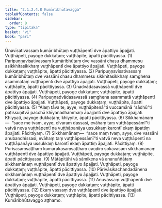 ```yaml
---
title: "2.1.2.4.8 Kumāribhūtavagga"
tableOfContents: false
sidebar:
  order: 8
type: "tipitaka"
basket: "vi"
book: "pari"
---
```



<DynamicBreadcrumb />

<Division number="238" book="pari" e="ch" v="5" p="138">

<Paragraph number="954" book="pari">
Ūnavīsativassaṃ kumāribhūtaṃ vuṭṭhāpentī dve āpattiyo āpajjati. Vuṭṭhāpeti, payoge dukkaṭaṃ; vuṭṭhāpite, āpatti pācittiyassa. (1)
</Paragraph>

<Paragraph number="955" book="pari">
Paripuṇṇavīsativassaṃ kumāribhūtaṃ dve vassāni chasu dhammesu asikkhitasikkhaṃ vuṭṭhāpentī dve āpattiyo āpajjati. Vuṭṭhāpeti, payoge dukkaṭaṃ; vuṭṭhāpite, āpatti pācittiyassa. (2)
</Paragraph>

<Paragraph number="956" book="pari">
Paripuṇṇavīsativassaṃ kumāribhūtaṃ dve vassāni chasu dhammesu sikkhitasikkhaṃ saṃghena asammataṃ vuṭṭhāpentī dve āpattiyo āpajjati. Vuṭṭhāpeti, payoge dukkaṭaṃ; vuṭṭhāpite, āpatti pācittiyassa. (3)
</Paragraph>

<Paragraph number="957" book="pari">
Ūnadvādasavassā vuṭṭhāpentī dve āpattiyo āpajjati. Vuṭṭhāpeti, payoge dukkaṭaṃ; vuṭṭhāpite, āpatti pācittiyassa. (4)
</Paragraph>

<Paragraph number="958" book="pari">
Paripuṇṇadvādasavassā saṃghena asammatā vuṭṭhāpentī dve āpattiyo āpajjati. Vuṭṭhāpeti, payoge dukkaṭaṃ; vuṭṭhāpite, āpatti pācittiyassa. (5)
</Paragraph>

<Paragraph number="959" book="pari">
“Alaṃ tāva te, ayye, vuṭṭhāpitenā”ti vuccamānā “sādhū”ti paṭissuṇitvā pacchā khīyanadhammaṃ āpajjantī dve āpattiyo āpajjati. Khiyyati, payoge dukkaṭaṃ; khiyyite, āpatti pācittiyassa. (6)
</Paragraph>

<Paragraph number="960" book="pari">
Sikkhamānaṃ—  “sace me tvaṃ, ayye, cīvaraṃ dassasi, evāhaṃ taṃ vuṭṭhāpessāmī”ti vatvā neva vuṭṭhāpentī na vuṭṭhāpanāya ussukkaṃ karontī ekaṃ āpattiṃ āpajjati. Pācittiyaṃ. (7)
</Paragraph>

<Paragraph number="961" book="pari">
Sikkhamānaṃ—  “sace maṃ tvaṃ, ayye, dve vassāni anubandhissasi, evāhaṃ taṃ vuṭṭhāpessāmī”ti vatvā neva vuṭṭhāpentī na vuṭṭhāpanāya ussukkaṃ karontī ekaṃ āpattiṃ āpajjati. Pācittiyaṃ. (8)
</Paragraph>

<Paragraph number="962" book="pari">
Purisasaṃsaṭṭhaṃ kumārakasaṃsaṭṭhaṃ caṇḍiṃ sokāvāsaṃ sikkhamānaṃ vuṭṭhāpentī dve āpattiyo āpajjati. Vuṭṭhāpeti, payoge dukkaṭaṃ; vuṭṭhāpite, āpatti pācittiyassa. (9)
</Paragraph>

<Paragraph number="963" book="pari">
Mātāpitūhi vā sāmikena vā ananuññātaṃ sikkhamānaṃ vuṭṭhāpentī dve āpattiyo āpajjati. Vuṭṭhāpeti, payoge dukkaṭaṃ; vuṭṭhāpite, āpatti pācittiyassa. (10)
</Paragraph>

<Paragraph number="964" book="pari">
Pārivāsikachandadānena sikkhamānaṃ vuṭṭhāpentī dve āpattiyo āpajjati. Vuṭṭhāpeti, payoge dukkaṭaṃ; vuṭṭhāpite, āpatti pācittiyassa. (11)
</Paragraph>

<Paragraph number="965" book="pari">
Anuvassaṃ vuṭṭhāpentī dve āpattiyo āpajjati. Vuṭṭhāpeti, payoge dukkaṭaṃ; vuṭṭhāpite, āpatti pācittiyassa. (12)
</Paragraph>

<Paragraph number="966" book="pari">
Ekaṃ vassaṃ dve vuṭṭhāpentī dve āpattiyo āpajjati. Vuṭṭhāpeti, payoge dukkaṭaṃ; vuṭṭhāpite, āpatti pācittiyassa. (13)

</Paragraph>
</Division>

<Paragraph number="967" type="center" book="pari">
Kumāribhūtavaggo aṭṭhamo.
</Paragraph>